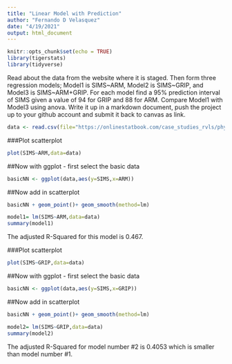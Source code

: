 ```yaml
---
title: "Linear Model with Prediction"
author: "Fernando D Velasquez"
date: "4/19/2021"
output: html_document
---
```


```r
knitr::opts_chunk$set(echo = TRUE)
library(tigerstats)
library(tidyverse)
```

Read about the data from the website where it is staged.  Then form three regression models; Model1 is SIMS~ARM, Model2 is SIMS~GRIP, and Model3 is SIMS~ARM+GRIP. For each model find a 95% prediction interval of SIMS given a value of 94  for GRIP and 88 for ARM. Compare Model1 with Model3 using anova. Write it up in a markdown document, push the project up to your github account and submit it back to canvas as link. 



```r
data <- read.csv(file="https://onlinestatbook.com/case_studies_rvls/physical_strength/data.txt",sep="",header=TRUE)  
```

###Plot scatterplot

```r
plot(SIMS~ARM,data=data)
```

##Now with ggplot - first select the basic data

```r
basicNN <- ggplot(data,aes(y=SIMS,x=ARM))
```
##Now add in scatterplot

```r
basicNN + geom_point()+ geom_smooth(method=lm)
```
  

```r
model1= lm(SIMS~ARM,data=data)
summary(model1)
```
The adjusted R-Squared for this model is 0.467.  

###Plot scatterplot

```r
plot(SIMS~GRIP,data=data)
```

##Now with ggplot - first select the basic data

```r
basicNN <- ggplot(data,aes(y=SIMS,x=GRIP))
```
##Now add in scatterplot

```r
basicNN + geom_point()+ geom_smooth(method=lm)
```
  


```r
model2= lm(SIMS~GRIP,data=data)
summary(model2)
```
The adjusted R-Squared for model number #2 is 0.4053 which is smaller than model number #1.    

